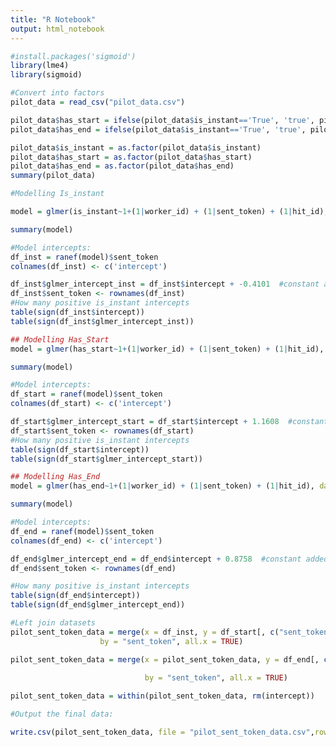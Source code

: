 ```yaml
---
title: "R Notebook"
output: html_notebook
---
```



```r
#install.packages('sigmoid')
library(lme4)
library(sigmoid)


```

```r
#Convert into factors
pilot_data = read_csv("pilot_data.csv")

pilot_data$has_start = ifelse(pilot_data$is_instant=='True', 'true', pilot_data$has_start)
pilot_data$has_end = ifelse(pilot_data$is_instant=='True', 'true', pilot_data$has_end)

pilot_data$is_instant = as.factor(pilot_data$is_instant)
pilot_data$has_start = as.factor(pilot_data$has_start)
pilot_data$has_end = as.factor(pilot_data$has_end)
summary(pilot_data)
```
```r
#Modelling Is_instant

model = glmer(is_instant~1+(1|worker_id) + (1|sent_token) + (1|hit_id), data=pilot_data, family="binomial")

summary(model)

#Model intercepts:
df_inst = ranef(model)$sent_token
colnames(df_inst) <- c('intercept')

df_inst$glmer_intercept_inst = df_inst$intercept + -0.4101  #constant added manually
df_inst$sent_token <- rownames(df_inst) 
#How many positive is_instant intercepts
table(sign(df_inst$intercept))
table(sign(df_inst$glmer_intercept_inst))
```



```r
## Modelling Has_Start
model = glmer(has_start~1+(1|worker_id) + (1|sent_token) + (1|hit_id), data=pilot_data, family="binomial")

summary(model)

#Model intercepts:
df_start = ranef(model)$sent_token
colnames(df_start) <- c('intercept')

df_start$glmer_intercept_start = df_start$intercept + 1.1608  #constant added manually
df_start$sent_token <- rownames(df_start) 
#How many positive is_instant intercepts
table(sign(df_start$intercept))
table(sign(df_start$glmer_intercept_start))

```

```r
## Modelling Has_End
model = glmer(has_end~1+(1|worker_id) + (1|sent_token) + (1|hit_id), data=pilot_data, family="binomial")

summary(model)

#Model intercepts:
df_end = ranef(model)$sent_token
colnames(df_end) <- c('intercept')

df_end$glmer_intercept_end = df_end$intercept + 0.8758  #constant added manually
df_end$sent_token <- rownames(df_end) 

#How many positive is_instant intercepts
table(sign(df_end$intercept))
table(sign(df_end$glmer_intercept_end))
```
```r
#Left join datasets
pilot_sent_token_data = merge(x = df_inst, y = df_start[, c("sent_token", "glmer_intercept_start")], 
                    by = "sent_token", all.x = TRUE)

pilot_sent_token_data = merge(x = pilot_sent_token_data, y = df_end[, c("sent_token",
                                                                        "glmer_intercept_end")], 
                              by = "sent_token", all.x = TRUE)

pilot_sent_token_data = within(pilot_sent_token_data, rm(intercept))
```

```r
#Output the final data:

write.csv(pilot_sent_token_data, file = "pilot_sent_token_data.csv",row.names=FALSE)
```

